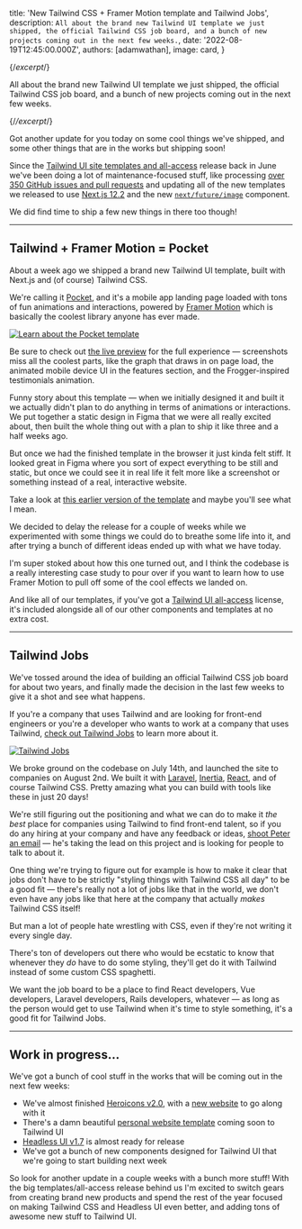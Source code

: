 
  title: 'New Tailwind CSS + Framer Motion template and Tailwind Jobs',
  description: `All about the brand new Tailwind UI template we just shipped, the official Tailwind CSS job board, and a bunch of new projects coming out in the next few weeks.`,
  date: '2022-08-19T12:45:00.000Z',
  authors: [adamwathan],
  image: card,
}

{/*excerpt*/}

All about the brand new Tailwind UI template we just shipped, the official Tailwind CSS job board, and a bunch of new projects coming out in the next few weeks.

{/*/excerpt*/}

Got another update for you today on some cool things we've shipped, and some other things that are in the works but shipping soon!

Since the [Tailwind UI site templates and all-access](/blog/2022-06-23-tailwind-templates-and-all-access) release back in June we've been doing a lot of maintenance-focused stuff, like processing [over 350 GitHub issues and pull requests](https://github.com/search?q=is%3Aclosed+org%3Atailwindlabs+archived%3Afalse+sort%3Acreated-desc+is%3Apublic+closed%3A%3E%3D2022-06-23+-author%3Aapp%2Fdependabot+-author%3Aapp%2Fgithub-actions+-author%3Aapp%2Fdepfu&type=Issues) and updating all of the new templates we released to use [Next.js 12.2](https://nextjs.org/blog/next-12-2) and the new [`next/future/image`](https://nextjs.org/docs/app/api-reference/next-config-js/images) component.

We did find time to ship a few new things in there too though!

---

## Tailwind + Framer Motion = Pocket

About a week ago we shipped a brand new Tailwind UI template, built with Next.js and (of course) Tailwind CSS.

We're calling it [Pocket](https://tailwindui.com/templates/pocket), and it's a mobile app landing page loaded with tons of fun animations and interactions, powered by [Framer Motion](https://www.framer.com/motion/) which is basically the coolest library anyone has ever made.

[![Learn about the Pocket template](./pocket-preview.png)](https://tailwindui.com/templates/pocket)

Be sure to check out [the live preview](https://pocket.tailwindui.com/) for the full experience — screenshots miss all the coolest parts, like the graph that draws in on page load, the animated mobile device UI in the features section, and the Frogger-inspired testimonials animation.

Funny story about this template — when we initially designed it and built it we actually didn't plan to do anything in terms of animations or interactions. We put together a static design in Figma that we were all really excited about, then built the whole thing out with a plan to ship it like three and a half weeks ago.

But once we had the finished template in the browser it just kinda felt stiff. It looked great in Figma where you sort of expect everything to be still and static, but once we could see it in real life it felt more like a screenshot or something instead of a real, interactive website.

Take a look at [this earlier version of the template](https://tailwindui-template-wip-saas-02-7i25puvq2-tailwindlabs.vercel.app/) and maybe you'll see what I mean.

We decided to delay the release for a couple of weeks while we experimented with some things we could do to breathe some life into it, and after trying a bunch of different ideas ended up with what we have today.

I'm super stoked about how this one turned out, and I think the codebase is a really interesting case study to pour over if you want to learn how to use Framer Motion to pull off some of the cool effects we landed on.

And like all of our templates, if you've got a [Tailwind UI all-access](https://tailwindui.com/all-access) license, it's included alongside all of our other components and templates at no extra cost.

---

## Tailwind Jobs

We've tossed around the idea of building an official Tailwind CSS job board for about two years, and finally made the decision in the last few weeks to give it a shot and see what happens.

If you're a company that uses Tailwind and are looking for front-end engineers or you're a developer who wants to work at a company that uses Tailwind, [check out Tailwind Jobs](https://jobs.tailwindcss.com/) to learn more about it.

[![Tailwind Jobs](./tailwind-jobs.jpg)](https://jobs.tailwindcss.com)

We broke ground on the codebase on July 14th, and launched the site to companies on August 2nd. We built it with [Laravel](https://laravel.com/), [Inertia](https://inertiajs.com/), [React](https://reactjs.org/), and of course Tailwind CSS. Pretty amazing what you can build with tools like these in just 20 days!

We're still figuring out the positioning and what we can do to make it _the best_ place for companies using Tailwind to find front-end talent, so if you do any hiring at your company and have any feedback or ideas, [shoot Peter an email](mailto:peter@tailwindcss.com) — he's taking the lead on this project and is looking for people to talk to about it.

One thing we're trying to figure out for example is how to make it clear that jobs don't have to be strictly "styling things with Tailwind CSS all day" to be a good fit — there's really not a lot of jobs like that in the world, we don't even have any jobs like that here at the company that actually _makes_ Tailwind CSS itself!

But man a lot of people hate wrestling with CSS, even if they're not writing it every single day.

There's ton of developers out there who would be ecstatic to know that whenever they _do_ have to do some styling, they'll get do it with Tailwind instead of some custom CSS spaghetti.

We want the job board to be a place to find React developers, Vue developers, Laravel developers, Rails developers, whatever — as long as the person would get to use Tailwind when it's time to style something, it's a good fit for Tailwind Jobs.

---

## Work in progress...

We've got a bunch of cool stuff in the works that will be coming out in the next few weeks:

- We've almost finished [Heroicons v2.0](https://twitter.com/steveschoger/status/1559622409136873473), with a [new website](https://twitter.com/jamesm/status/1556957434194829314) to go along with it
- There's a damn beautiful [personal website template](https://twitter.com/jamesm/status/1560289211424595973) coming soon to Tailwind UI
- [Headless UI v1.7](https://github.com/tailwindlabs/headlessui/blob/main/packages/@headlessui-react/CHANGELOG.md#unreleased) is almost ready for release
- We've got a bunch of new components designed for Tailwind UI that we're going to start building next week

So look for another update in a couple weeks with a bunch more stuff! With the big templates/all-access release behind us I'm excited to switch gears from creating brand new products and spend the rest of the year focused on making Tailwind CSS and Headless UI even better, and adding tons of awesome new stuff to Tailwind UI.
